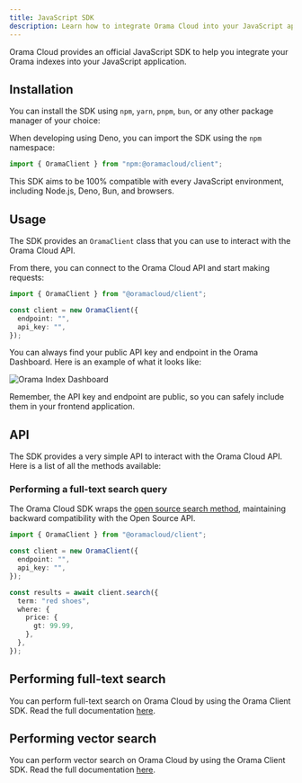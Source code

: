 ```yaml
---
title: JavaScript SDK
description: Learn how to integrate Orama Cloud into your JavaScript application.
---
```



Orama Cloud provides an official JavaScript SDK to help you integrate your Orama indexes into your JavaScript application.

## Installation

You can install the SDK using `npm`, `yarn`, `pnpm`, `bun`, or any other package manager of your choice:

<Install pkg="@oramacloud/client" />

When developing using Deno, you can import the SDK using the `npm` namespace:

```typescript copy
import { OramaClient } from "npm:@oramacloud/client";
```

This SDK aims to be 100% compatible with every JavaScript environment, including Node.js, Deno, Bun, and browsers.

## Usage

The SDK provides an `OramaClient` class that you can use to interact with the Orama Cloud API.

From there, you can connect to the Orama Cloud API and start making requests:

```typescript copy
import { OramaClient } from "@oramacloud/client";

const client = new OramaClient({
  endpoint: "",
  api_key: "",
});
```

You can always find your public API key and endpoint in the Orama Dashboard. Here is an example of what it looks like:

<img
  src='/cloud/guides/javascript-sdk/orama-api-key.png'
  alt='Orama Index Dashboard'
/>

Remember, the API key and endpoint are public, so you can safely include them in your frontend application.

## API

The SDK provides a very simple API to interact with the Orama Cloud API. Here is a list of all the methods available:

### Performing a full-text search query

The Orama Cloud SDK wraps the [open source search method](/open-source/usage/search/introduction), maintaining backward compatibility with the Open Source API.

```typescript copy
import { OramaClient } from "@oramacloud/client";

const client = new OramaClient({
  endpoint: "",
  api_key: "",
});

const results = await client.search({
  term: "red shoes",
  where: {
    price: {
      gt: 99.99,
    },
  },
});
```

## Performing full-text search

You can perform full-text search on Orama Cloud by using the Orama Client SDK. Read the full documentation [here](/cloud/performing-search/full-text-search).

## Performing vector search

You can perform vector search on Orama Cloud by using the Orama Client SDK. Read the full documentation [here](/cloud/performing-search/vector-search).
